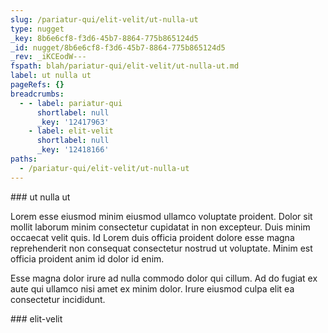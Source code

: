 ```yaml
---
slug: /pariatur-qui/elit-velit/ut-nulla-ut
type: nugget
_key: 8b6e6cf8-f3d6-45b7-8864-775b865124d5
_id: nugget/8b6e6cf8-f3d6-45b7-8864-775b865124d5
_rev: _iKCEodW---
fspath: blah/pariatur-qui/elit-velit/ut-nulla-ut.md
label: ut nulla ut
pageRefs: {}
breadcrumbs:
  - - label: pariatur-qui
      shortlabel: null
      _key: '12417963'
    - label: elit-velit
      shortlabel: null
      _key: '12418166'
paths:
  - /pariatur-qui/elit-velit/ut-nulla-ut
---
```


<NuggetArea>
<Nugget slug="/pariatur-qui/elit-velit/ut-nulla-ut" type="nugget" _key="8b6e6cf8-f3d6-45b7-8864-775b865124d5" _id="nugget/8b6e6cf8-f3d6-45b7-8864-775b865124d5" _rev="_iKCEodW---" fspath="blah/pariatur-qui/elit-velit/ut-nulla-ut.md" label="ut nulla ut" paths="/pariatur-qui/elit-velit/ut-nulla-ut">
<NuggetBody>
### ut nulla ut

Lorem esse eiusmod minim eiusmod ullamco voluptate proident. Dolor sit mollit laborum minim consectetur cupidatat in non excepteur. Duis minim occaecat velit quis. Id Lorem duis officia proident dolore esse magna reprehenderit non consequat consectetur nostrud ut voluptate. Minim est officia proident anim id dolor id enim.

Esse magna dolor irure ad nulla commodo dolor qui cillum. Ad do fugiat ex aute qui ullamco nisi amet ex minim dolor. Irure eiusmod culpa elit ea consectetur incididunt.

</NuggetBody>
<Breadcrumbs>
<Crumbs>
<Crumb _key="12417963" label="pariatur-qui" /><Crumb _key="12418166" label="elit-velit" />
</Crumbs>
</Breadcrumbs>
</Nugget>

<NuggetsInbound>
</NuggetsInbound>
<NuggetsOutbound>
</NuggetsOutbound>
</NuggetArea>
<PassagesInbound>
<Passage direction="inbound" type="passage" _key="12418166" _id="passage/12418166" _rev="_iKCEoba---" label="elit-velit" passage="elit-velit" fspath="blah/pariatur-qui/elit-velit" paths="/pariatur-qui/elit-velit" slug="/pariatur-qui/elit-velit">
<NuggetBody>
### elit-velit

</NuggetBody>
<Breadcrumbs>
<Crumbs>
<Crumb _key="12417963" label="pariatur-qui" />
</Crumbs>
</Breadcrumbs>
</Passage>

</PassagesInbound>
<PassagesOutbound>
</PassagesOutbound>